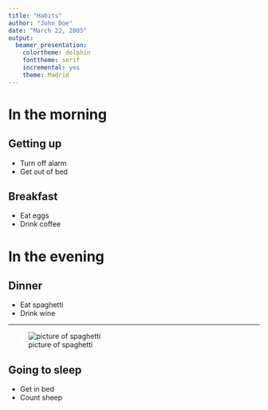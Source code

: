 ```yaml
---
title: "Habits"
author: "John Doe"
date: "March 22, 2005"
output: 
  beamer_presentation: 
    colortheme: dolphin
    fonttheme: serif
    incremental: yes
    theme: Madrid
---
```


# In the morning

## Getting up

- Turn off alarm
- Get out of bed

## Breakfast

- Eat eggs
- Drink coffee

# In the evening

## Dinner

- Eat spaghetti
- Drink wine

----

![picture of spaghetti](img/doge.jpg)

## Going to sleep

- Get in bed
- Count sheep